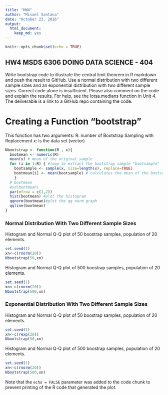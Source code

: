 ```yaml
---
title: "HW4"
author: "Misael Santana"
date: "October 23, 2016"
output: 
  html_document: 
    keep_md: yes
---
```


```r
knitr::opts_chunk$set(echo = TRUE)
```

## HW4  MSDS 6306 DOING DATA SCIENCE - 404
 

Write bootstrap code to illustrate the central limit theorem in R markdown and push the result to GitHub. Use a normal distribution with two different sample sizes and an exponential distribution with two different sample sizes. Correct code alone is insufficient. Please also comment on the code and explain the results. For help, see the lotsa.medians function in Unit 4. The deliverable is a link to a GitHub repo containing the code.

# Creating a Function "bootstrap"

This function has two arguments:
  R: number of Bootstrap Sampling with Replacement
  x: is the data set (vector)

```r
Nbootstrap <- function(R , x){
  bootmean <- numeric(R)
  mean(x) # mean of the original sample
  for (i in 1:R) { #loop to extract the bootstrap sample "bootsample" 
    bootsample <- sample(x, size=length(x), replace=TRUE)
    bootmean[i] <- mean(bootsample) # calculates the mean of the bootsample and save it in the vector bootmean
    }
  # bootmean
  #sd(bootmean)
  par(mfrow = c(1,2))
  hist(bootmean) #plot the histogram
  qqnorm(bootmean)#plot the qq norm graph
  qqline(bootmean)  
}


```

### Normal Distribution With Two Different Sample Sizes

Histogram and Normal Q-Q plot of 50 boostrap samples, population of 20 elements.
 
```r
set.seed(1)
xn<-c(rnorm(20))
Nbootstrap(50,xn)


```

Histogram and Normal Q-Q plot of 500 boostrap samples, population of 20 elements.
 
```r
set.seed(1)
xn<-c(rnorm(20))
Nbootstrap(500,xn)
```

### Exponential Distribution With Two Different Sample Sizes

Histogram and Normal Q-Q plot of 50 boostrap samples, population of 20 elements.
 
```r
set.seed(1)
xn<-c(rexp(20))
Nbootstrap(50,xn)

```


Histogram and Normal Q-Q plot of 500 boostrap samples, population of 20 elements.
 
```r
set.seed(1)
xn<-c(rnorm(20))
Nbootstrap(500,xn)


```


Note that the `echo = FALSE` parameter was added to the code chunk to prevent printing of the R code that generated the plot.
